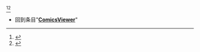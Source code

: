 {{LSR
|article = ComicsViewer
|latest_release_version = 3.18
|latest_release_date = {{release date|2019|9|21}}
}}<ref>[http://www.comicer.com/stronghorse/software/index.htm#ComicsViewer ]</ref><ref>[http://www.comicer.com/stronghorse/index.htm ]</ref><noinclude>
*回到条目"'''[[ComicsViewer]]'''"
[[Category:最新稳定版模板|{{SUBPAGENAME}}]]
</noinclude>